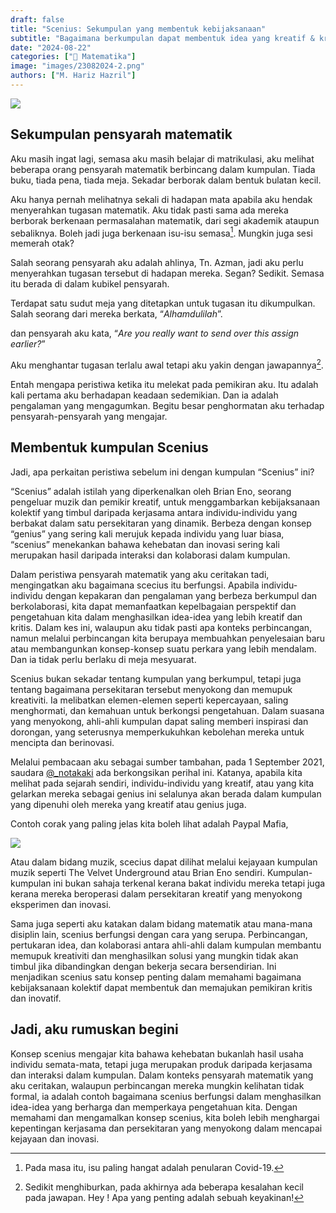 ```yaml
---
draft: false
title: "Scenius: Sekumpulan yang membentuk kebijaksanaan"
subtitle: "Bagaimana berkumpulan dapat membentuk idea yang kreatif & kritis."
date: "2024-08-22"
categories: ["🔢 Matematika"]
image: "images/23082024-2.png"
authors: ["M. Hariz Hazril"]
---
```


![](images/23082024-2.png)

## Sekumpulan pensyarah matematik

Aku masih ingat lagi, semasa aku masih belajar di matrikulasi, aku melihat beberapa orang pensyarah matematik berbincang dalam kumpulan. Tiada buku, tiada pena, tiada meja. Sekadar berborak dalam bentuk bulatan kecil.

Aku hanya pernah melihatnya sekali di hadapan mata apabila aku hendak menyerahkan tugasan matematik. Aku tidak pasti sama ada mereka berborak berkenaan permasalahan matematik, dari segi akademik ataupun sebaliknya. Boleh jadi juga berkenaan isu-isu semasa[^1]. Mungkin juga sesi memerah otak?

[^1]: Pada masa itu, isu paling hangat adalah penularan Covid-19.

Salah seorang pensyarah aku adalah ahlinya, Tn. Azman, jadi aku perlu menyerahkan tugasan tersebut di hadapan mereka. Segan? Sedikit. Semasa itu berada di dalam kubikel pensyarah.

Terdapat satu sudut meja yang ditetapkan untuk tugasan itu dikumpulkan. Salah seorang dari mereka berkata, "*Alhamdulilah*".

dan pensyarah aku kata, "*Are you really want to send over this assign earlier?*"

Aku menghantar tugasan terlalu awal tetapi aku yakin dengan jawapannya[^2].

[^2]: Sedikit menghiburkan, pada akhirnya ada beberapa kesalahan kecil pada jawapan. Hey ! Apa yang penting adalah sebuah keyakinan!

Entah mengapa peristiwa ketika itu melekat pada pemikiran aku. Itu adalah kali pertama aku berhadapan keadaan sedemikian. Dan ia adalah pengalaman yang mengagumkan. Begitu besar penghormatan aku terhadap pensyarah-pensyarah yang mengajar.

## Membentuk kumpulan Scenius

Jadi, apa perkaitan peristiwa sebelum ini dengan kumpulan "Scenius" ini?

"Scenius" adalah istilah yang diperkenalkan oleh Brian Eno, seorang pengeluar muzik dan pemikir kreatif, untuk menggambarkan kebijaksanaan kolektif yang timbul daripada kerjasama antara individu-individu yang berbakat dalam satu persekitaran yang dinamik. Berbeza dengan konsep "genius" yang sering kali merujuk kepada individu yang luar biasa, "scenius" menekankan bahawa kehebatan dan inovasi sering kali merupakan hasil daripada interaksi dan kolaborasi dalam kumpulan.

Dalam peristiwa pensyarah matematik yang aku ceritakan tadi, mengingatkan aku bagaimana scecius itu berfungsi. Apabila individu-individu dengan kepakaran dan pengalaman yang berbeza berkumpul dan berkolaborasi, kita dapat memanfaatkan kepelbagaian perspektif dan pengetahuan kita dalam menghasilkan idea-idea yang lebih kreatif dan kritis. Dalam kes ini, walaupun aku tidak pasti apa konteks perbincangan, namun melalui perbincangan kita berupaya membuahkan penyelesaian baru atau membangunkan konsep-konsep suatu perkara yang lebih mendalam. Dan ia tidak perlu berlaku di meja mesyuarat.

Scenius bukan sekadar tentang kumpulan yang berkumpul, tetapi juga tentang bagaimana persekitaran tersebut menyokong dan memupuk kreativiti. Ia melibatkan elemen-elemen seperti kepercayaan, saling menghormati, dan kemahuan untuk berkongsi pengetahuan. Dalam suasana yang menyokong, ahli-ahli kumpulan dapat saling memberi inspirasi dan dorongan, yang seterusnya memperkukuhkan kebolehan mereka untuk mencipta dan berinovasi.

Melalui pembacaan aku sebagai sumber tambahan, pada 1 September 2021, saudara [\@\_notakaki](https://twitter.com/_notakaki/status/1433017475961024514) ada berkongsikan perihal ini. Katanya, apabila kita melihat pada sejarah sendiri, individu-individu yang kreatif, atau yang kita gelarkan mereka sebagai genius ini selalunya akan berada dalam kumpulan yang dipenuhi oleh mereka yang kreatif atau genius juga.

Contoh corak yang paling jelas kita boleh lihat adalah Paypal Mafia,

![](images/clipboard-4063003070.png)

Atau dalam bidang muzik, scecius dapat dilihat melalui kejayaan kumpulan muzik seperti The Velvet Underground atau Brian Eno sendiri. Kumpulan-kumpulan ini bukan sahaja terkenal kerana bakat individu mereka tetapi juga kerana mereka beroperasi dalam persekitaran kreatif yang menyokong eksperimen dan inovasi.

Sama juga seperti aku katakan dalam bidang matematik atau mana-mana disiplin lain, scenius berfungsi dengan cara yang serupa. Perbincangan, pertukaran idea, dan kolaborasi antara ahli-ahli dalam kumpulan membantu memupuk kreativiti dan menghasilkan solusi yang mungkin tidak akan timbul jika dibandingkan dengan bekerja secara bersendirian. Ini menjadikan scenius satu konsep penting dalam memahami bagaimana kebijaksanaan kolektif dapat membentuk dan memajukan pemikiran kritis dan inovatif.

## Jadi, aku rumuskan begini

Konsep scenius mengajar kita bahawa kehebatan bukanlah hasil usaha individu semata-mata, tetapi juga merupakan produk daripada kerjasama dan interaksi dalam kumpulan. Dalam konteks pensyarah matematik yang aku ceritakan, walaupun perbincangan mereka mungkin kelihatan tidak formal, ia adalah contoh bagaimana scenius berfungsi dalam menghasilkan idea-idea yang berharga dan memperkaya pengetahuan kita. Dengan memahami dan mengamalkan konsep scenius, kita boleh lebih menghargai kepentingan kerjasama dan persekitaran yang menyokong dalam mencapai kejayaan dan inovasi.
